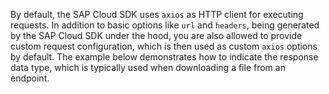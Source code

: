 By default, the SAP Cloud SDK uses `axios` as HTTP client for executing requests.
In addition to basic options like `url` and `headers`, being generated by the SAP Cloud SDK under the hood, you are also allowed to provide custom request configuration, which is then used as custom `axios` options by default.
The example below demonstrates how to indicate the response data type, which is typically used when downloading a file from an endpoint.
